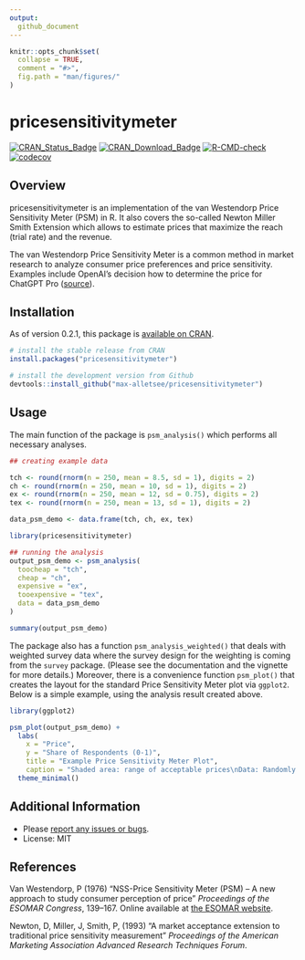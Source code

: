```yaml
---
output:
  github_document
---
```


```r
knitr::opts_chunk$set(
  collapse = TRUE,
  comment = "#>",
  fig.path = "man/figures/"
)
```

# pricesensitivitymeter

[![CRAN_Status_Badge](https://www.r-pkg.org/badges/version/pricesensitivitymeter)](https://cran.r-project.org/package=pricesensitivitymeter)
[![CRAN_Download_Badge](https://cranlogs.r-pkg.org/badges/grand-total/pricesensitivitymeter)](https://cran.r-project.org/package=pricesensitivitymeter)
[![R-CMD-check](https://github.com/max-alletsee/pricesensitivitymeter/workflows/R-CMD-check/badge.svg)](https://github.com/max-alletsee/pricesensitivitymeter/actions)
[![codecov](https://codecov.io/gh/max-alletsee/pricesensitivitymeter/branch/master/graph/badge.svg?token=W1JHNAMMEB)](https://app.codecov.io/gh/max-alletsee/pricesensitivitymeter)

## Overview 
pricesensitivitymeter is an implementation of the van Westendorp Price Sensitivity Meter (PSM) in R. It also covers the so-called Newton Miller Smith Extension which allows to estimate prices that maximize the reach (trial rate) and the revenue.

The van Westendorp Price Sensitivity Meter is a common method in market research to analyze consumer price preferences and price sensitivity. Examples include OpenAI's decision how to determine the price for ChatGPT Pro ([source](https://simonwillison.net/2025/Aug/12/nick-turley/)).

## Installation

As of version 0.2.1, this package is [available on CRAN](https://cran.r-project.org/package=pricesensitivitymeter).

```r
# install the stable release from CRAN
install.packages("pricesensitivitymeter")

# install the development version from Github
devtools::install_github("max-alletsee/pricesensitivitymeter")
```

## Usage

The main function of the package is `psm_analysis()` which performs all necessary analyses. 

```r
## creating example data

tch <- round(rnorm(n = 250, mean = 8.5, sd = 1), digits = 2)
ch <- round(rnorm(n = 250, mean = 10, sd = 1), digits = 2)
ex <- round(rnorm(n = 250, mean = 12, sd = 0.75), digits = 2)
tex <- round(rnorm(n = 250, mean = 13, sd = 1), digits = 2)

data_psm_demo <- data.frame(tch, ch, ex, tex)

library(pricesensitivitymeter)

## running the analysis
output_psm_demo <- psm_analysis(
  toocheap = "tch",
  cheap = "ch",
  expensive = "ex",
  tooexpensive = "tex",
  data = data_psm_demo
)

summary(output_psm_demo)
```

The package also has a function `psm_analysis_weighted()` that deals with weighted survey data where the survey design for the weighting is coming from the `survey` package. (Please see the documentation and the vignette for more details.) Moreover, there is a convenience function `psm_plot()` that creates the layout for the standard Price Sensitivity Meter plot via `ggplot2`. Below is a simple example, using the analysis result created above.

```r
library(ggplot2)

psm_plot(output_psm_demo) +
  labs(
    x = "Price",
    y = "Share of Respondents (0-1)",
    title = "Example Price Sensitivity Meter Plot",
    caption = "Shaded area: range of acceptable prices\nData: Randomly generated") + 
  theme_minimal()

```


## Additional Information

* Please [report any issues or bugs](https://github.com/max-alletsee/pricesensitivitymeter/issues).
* License: MIT

## References 

Van Westendorp, P (1976) "NSS-Price Sensitivity Meter (PSM) -- A new approach to study consumer perception of price" *Proceedings of the ESOMAR Congress*, 139--167. Online available at [the ESOMAR website](https://archive.researchworld.com/a-new-approach-to-study-consumer-perception-of-price/).

Newton, D, Miller, J, Smith, P, (1993) "A market acceptance extension to traditional price sensitivity measurement" *Proceedings of the American Marketing Association Advanced Research Techniques Forum*.
